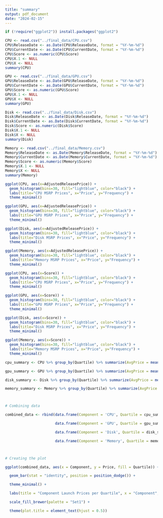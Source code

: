 ```yaml
---
title: "summary"
output: pdf_document
date: "2024-02-15"
---
```


```r
if (!require("ggplot2")) install.packages("ggplot2")
```


```r
CPU <- read.csv("../final_data/CPU.csv")
CPU$ReleaseDate <- as.Date(CPU$ReleaseDate, format = "%Y-%m-%d")
CPU$CurrentDate <- as.Date(CPU$CurrentDate, format = "%Y-%m-%d")
CPU$Score <- as.numeric(CPU$Score)
CPU$X.1 <- NULL
CPU$X <- NULL
summary(CPU)
```

```r
GPU <- read.csv("../final_data/GPU.csv")
GPU$ReleaseDate <- as.Date(GPU$ReleaseDate, format = "%Y-%m-%d")
GPU$CurrentDate <- as.Date(GPU$CurrentDate, format = "%Y-%m-%d")
GPU$Score <- as.numeric(GPU$Score)
GPU$X.1 <- NULL
GPU$X <- NULL
summary(GPU)
```

```r
Disk <- read.csv("../final_data/Disk.csv")
Disk$ReleaseDate <- as.Date(Disk$ReleaseDate, format = "%Y-%m-%d")
Disk$CurrentDate <- as.Date(Disk$CurrentDate, format = "%Y-%m-%d")
Disk$Score <- as.numeric(Disk$Score)
Disk$X.1 <- NULL
Disk$X <- NULL
summary(Disk)
```

```r
Memory <- read.csv("../final_data/Memory.csv")
Memory$ReleaseDate <- as.Date(Memory$ReleaseDate, format = "%Y-%m-%d")
Memory$CurrentDate <- as.Date(Memory$CurrentDate, format = "%Y-%m-%d")
Memory$Score <- as.numeric(Memory$Score)
Memory$X.1 <- NULL
Memory$X <- NULL
summary(Memory)
```

```r
ggplot(CPU, aes(x=AdjustedReleasePrice)) + 
  geom_histogram(bins=30, fill="lightblue", color="black") +
  labs(title="CPU MSRP Prices", x="Price", y="Frequency") +
  theme_minimal()

ggplot(GPU, aes(x=AdjustedReleasePrice)) + 
  geom_histogram(bins=30, fill="lightblue", color="black") +
  labs(title="GPU MSRP Prices", x="Price", y="Frequency") +
  theme_minimal()

ggplot(Disk, aes(x=AdjustedReleasePrice)) + 
  geom_histogram(bins=30, fill="lightblue", color="black") +
  labs(title="Disk MSRP Prices", x="Price", y="Frequency") +
  theme_minimal()

ggplot(Memory, aes(x=AdjustedReleasePrice)) + 
  geom_histogram(bins=30, fill="lightblue", color="black") +
  labs(title="Memory MSRP Prices", x="Price", y="Frequency") +
  theme_minimal()
```

```r
ggplot(CPU, aes(x=Score)) + 
  geom_histogram(bins=30, fill="lightblue", color="black") +
  labs(title="CPU MSRP Prices", x="Price", y="Frequency") +
  theme_minimal()

ggplot(GPU, aes(x=Score)) + 
  geom_histogram(bins=30, fill="lightblue", color="black") +
  labs(title="GPU MSRP Prices", x="Price", y="Frequency") +
  theme_minimal()

ggplot(Disk, aes(x=Score)) + 
  geom_histogram(bins=30, fill="lightblue", color="black") +
  labs(title="Disk MSRP Prices", x="Price", y="Frequency") +
  theme_minimal()

ggplot(Memory, aes(x=Score)) + 
  geom_histogram(bins=30, fill="lightblue", color="black") +
  labs(title="Memory MSRP Prices", x="Price", y="Frequency") +
  theme_minimal()
```

```r
cpu_summary <- CPU %>% group_by(Quartile) %>% summarize(AvgPrice = mean(AdjustedReleasePrice))

gpu_summary <- GPU %>% group_by(Quartile) %>% summarize(AvgPrice = mean(AdjustedReleasePrice))

disk_summary <- Disk %>% group_by(Quartile) %>% summarize(AvgPrice = mean(AdjustedReleasePrice))

memory_summary <- Memory %>% group_by(Quartile) %>% summarize(AvgPrice = mean(AdjustedReleasePrice))



# Combining data

combined_data <- rbind(data.frame(Component = 'CPU', Quartile = cpu_summary$Quartile, Price = cpu_summary$AvgPrice),

                       data.frame(Component = 'GPU', Quartile = gpu_summary$Quartile, Price = gpu_summary$AvgPrice),

                       data.frame(Component = 'Disk', Quartile = disk_summary$Quartile, Price = disk_summary$AvgPrice),

                       data.frame(Component = 'Memory', Quartile = memory_summary$Quartile, Price = memory_summary$AvgPrice))



# Creating the plot

ggplot(combined_data, aes(x = Component, y = Price, fill = Quartile)) +

  geom_bar(stat = "identity", position = position_dodge()) +

  theme_minimal() +

  labs(title = "Component Launch Prices per Quartile", x = "Component", y = "Price") +

  scale_fill_brewer(palette = "Set1") +

  theme(plot.title = element_text(hjust = 0.5))

```

